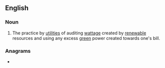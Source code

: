==English==
{{wikipedia}}

===Noun===
{{en-noun|-}}

# The practice by [[utilities]] of auditing [[watt]]age created by [[renewable]] resources and using any excess [[green]] power created towards one's bill.

===Anagrams===
* {{anagrams|en|a=eeegimnnrtt|entermeting}}